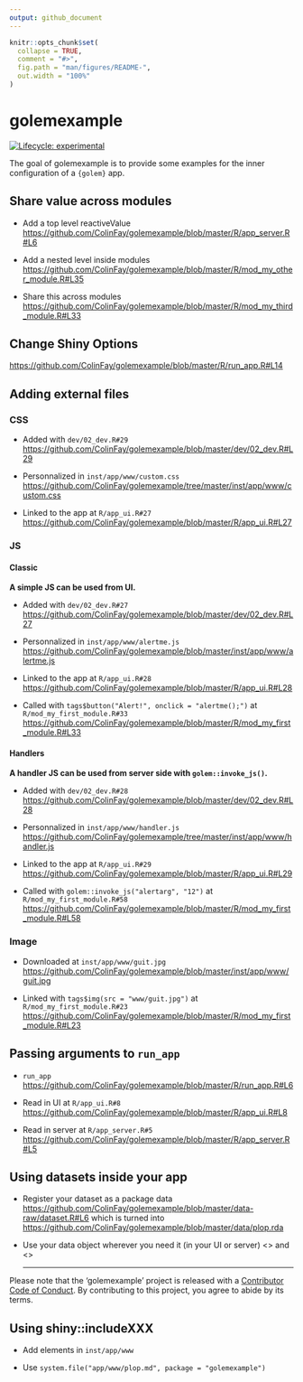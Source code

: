 ```yaml
---
output: github_document
---
```


<!-- README.md is generated from README.Rmd. Please edit that file -->

```r
knitr::opts_chunk$set(
  collapse = TRUE,
  comment = "#>",
  fig.path = "man/figures/README-",
  out.width = "100%"
)
```
# golemexample

<!-- badges: start -->
[![Lifecycle: experimental](https://img.shields.io/badge/lifecycle-experimental-orange.svg)](https://www.tidyverse.org/lifecycle/#experimental)
<!-- badges: end -->

The goal of golemexample is to provide some examples for the inner configuration of a `{golem}` app.

## Share value across modules 

+ Add a top level reactiveValue <https://github.com/ColinFay/golemexample/blob/master/R/app_server.R#L6>

+ Add a nested level inside modules <https://github.com/ColinFay/golemexample/blob/master/R/mod_my_other_module.R#L35>

+ Share this across modules <https://github.com/ColinFay/golemexample/blob/master/R/mod_my_third_module.R#L33>

## Change Shiny Options

<https://github.com/ColinFay/golemexample/blob/master/R/run_app.R#L14>

## Adding external files 

### CSS

+ Added with `dev/02_dev.R#29` <https://github.com/ColinFay/golemexample/blob/master/dev/02_dev.R#L29>

+ Personnalized in `inst/app/www/custom.css` <https://github.com/ColinFay/golemexample/tree/master/inst/app/www/custom.css>

+ Linked to the app at `R/app_ui.R#27` <https://github.com/ColinFay/golemexample/blob/master/R/app_ui.R#L27>

### JS 

#### Classic

__A simple JS can be used from UI.__

+ Added with `dev/02_dev.R#27` <https://github.com/ColinFay/golemexample/blob/master/dev/02_dev.R#L27>

+ Personnalized in `inst/app/www/alertme.js` <https://github.com/ColinFay/golemexample/blob/master/inst/app/www/alertme.js>

+ Linked to the app at `R/app_ui.R#28` <https://github.com/ColinFay/golemexample/blob/master/R/app_ui.R#L28>

+ Called with `tags$button("Alert!", onclick = "alertme();")` at `R/mod_my_first_module.R#33` <https://github.com/ColinFay/golemexample/blob/master/R/mod_my_first_module.R#L33>

#### Handlers

__A handler JS can be used from server side with `golem::invoke_js()`.__

+ Added with `dev/02_dev.R#28` <https://github.com/ColinFay/golemexample/blob/master/dev/02_dev.R#L28>

+ Personnalized in `inst/app/www/handler.js` <https://github.com/ColinFay/golemexample/tree/master/inst/app/www/handler.js>

+ Linked to the app at `R/app_ui.R#29` <https://github.com/ColinFay/golemexample/blob/master/R/app_ui.R#L29>

+ Called with `golem::invoke_js("alertarg", "12")` at `R/mod_my_first_module.R#58` <https://github.com/ColinFay/golemexample/blob/master/R/mod_my_first_module.R#L58>

### Image

+ Downloaded at `inst/app/www/guit.jpg` <https://github.com/ColinFay/golemexample/blob/master/inst/app/www/guit.jpg>

+ Linked with `tags$img(src = "www/guit.jpg")` at `R/mod_my_first_module.R#23` <https://github.com/ColinFay/golemexample/blob/master/R/mod_my_first_module.R#L23>

## Passing arguments to `run_app`

+ `run_app` <https://github.com/ColinFay/golemexample/blob/master/R/run_app.R#L6>

+ Read in UI at `R/app_ui.R#8` <https://github.com/ColinFay/golemexample/blob/master/R/app_ui.R#L8>

+ Read in server at `R/app_server.R#5` <https://github.com/ColinFay/golemexample/blob/master/R/app_server.R#L5>

## Using datasets inside your app 

+ Register your dataset as a package data 
<https://github.com/ColinFay/golemexample/blob/master/data-raw/dataset.R#L6> which is turned into <https://github.com/ColinFay/golemexample/blob/master/data/plop.rda>

+ Use your data object wherever you need it (in your UI or server)
<> and <>
<hr>

Please note that the 'golemexample' project is released with a
[Contributor Code of Conduct](CODE_OF_CONDUCT.md).
By contributing to this project, you agree to abide by its terms.

## Using shiny::includeXXX

+ Add elements in `inst/app/www`

+ Use `system.file("app/www/plop.md", package = "golemexample")`
